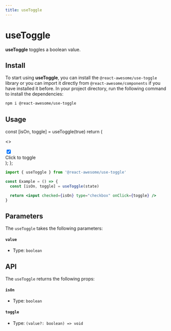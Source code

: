 ```yaml
---
title: useToggle
---
```


# useToggle

**useToggle** toggles a boolean value.

## Install

To start using **useToggle**, you can install the `@react-awesome/use-toggle` library or you can import it directly from `@react-awesome/components` if you have installed it before. In your project directory, run
the following command to install the dependencies:

```sh npm2yarn
npm i @react-awesome/use-toggle
```

## Usage


  const [isOn, toggle] = useToggle(true)
return (

<>
  <div className="inline-flex items-center">
    <div className="relative inline-block w-8 h-4 rounded-full cursor-pointer">
      <input
        checked={isOn}
        id="switch"
        type="checkbox"
        onClick={toggle}
        className="absolute bg-gray-100  w-8 h-4 transition-colors duration-300 rounded-full appearance-none cursor-pointer peer bg-blue-gray-100 checked:bg-amber-500 peer-checked:border-amber-500 peer-checked:before:bg-amber-500"
      />
      <label
        htmlFor="switch"
        class="before:content[''] absolute top-2/4 -left-1 h-5 w-5 -translate-y-2/4 cursor-pointer rounded-full border border-blue-gray-100 bg-white shadow-md transition-all duration-300 before:absolute before:top-2/4 before:left-2/4 before:block before:h-10 before:w-10 before:-translate-y-2/4 before:-translate-x-2/4 before:rounded-full before:bg-blue-gray-500 before:opacity-0 before:transition-opacity hover:before:opacity-10 peer-checked:translate-x-full peer-checked:border-amber-500 peer-checked:before:bg-amber-500"
      >
        <div
          className="inline-block p-5 rounded-full top-2/4 left-2/4 -translate-x-2/4 -translate-y-2/4"
          data-ripple-dark="true"
        ></div>
      </label>
    </div>
    <label
      htmlFor="switch"
      className="mt-px mb-0 ml-3 font-light cursor-pointer select-none"
    >
      Click to toggle
    </label>
  </div>
</>
); };

<Container>
  <Example />
</Container>

```jsx
import { useToggle } from '@react-awesome/use-toggle'

const Example = () => {
  const [isOn, toggle] = useToggle(state)

  return <input checked={isOn} type="checkbox" onClick={toggle} />
}
```

## Parameters

The `useToggle` takes the following parameters:

#### `value`

- Type: `boolean`

## API

The `useToggle` returns the following props:

#### `isOn`

- Type: `boolean`

#### `toggle`

- Type: `(value?: boolean) => void`
